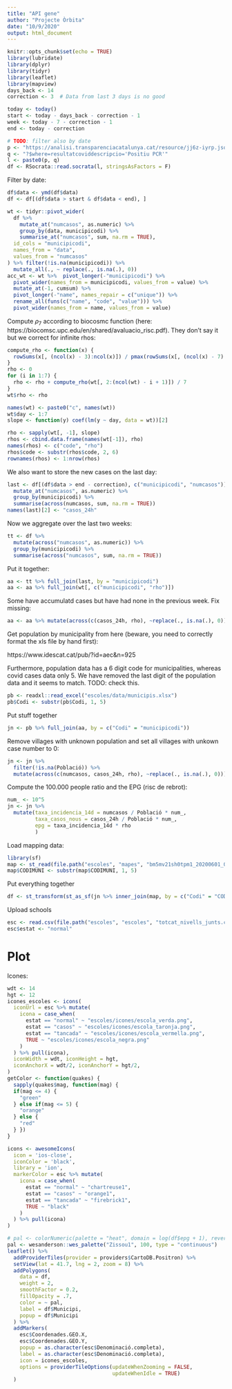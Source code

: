 ```yaml
---
title: "API gene"
author: "Projecte Òrbita"
date: "10/9/2020"
output: html_document
---
```


```r
knitr::opts_chunk$set(echo = TRUE)
library(lubridate)
library(dplyr)
library(tidyr)
library(leaflet)
library(mapview)
days_back <- 14
correction <- 3  # Data from last 3 days is no good
```

```r
today <- today()
start <- today - days_back - correction - 1
week <- today - 7 - correction - 1
end <- today - correction

# TODO: filter also by date
p <- "https://analisi.transparenciacatalunya.cat/resource/jj6z-iyrp.json"
q <- "?$where=resultatcoviddescripcio='Positiu PCR'"
l <- paste0(p, q)
df <- RSocrata::read.socrata(l, stringsAsFactors = F)
```

Filter by date:

```r
df$data <- ymd(df$data)
df <- df[(df$data > start & df$data < end), ]
```

```r
wt <- tidyr::pivot_wider(
  df %>% 
    mutate_at("numcasos", as.numeric) %>%
    group_by(data, municipicodi) %>% 
    summarise_at("numcasos", sum, na.rm = TRUE),
  id_cols = "municipicodi",
  names_from = "data",
  values_from = "numcasos"
) %>% filter(!is.na(municipicodi)) %>%
  mutate_all(., ~ replace(., is.na(.), 0))
acc_wt <- wt %>%  pivot_longer(-"municipicodi") %>%
  pivot_wider(names_from = municipicodi, values_from = value) %>%
  mutate_at(-1, cumsum) %>%
  pivot_longer(-"name", names_repair = c("unique")) %>%
  rename_all(funs(c("name", "code", "value"))) %>%
  pivot_wider(names_from = name, values_from = value)
```

Compute $\rho_7$ according to biocosmc function (here: https://biocomsc.upc.edu/en/shared/avaluacio_risc.pdf). They don't say it but we correct for infinite rhos:

```r
compute_rho <- function(x) {
  rowSums(x[, (ncol(x) - 3):ncol(x)]) / pmax(rowSums(x[, (ncol(x) - 7):(ncol(x) - 4)]), 1)
}
rho <- 0
for (i in 1:7) {
  rho <- rho + compute_rho(wt[, 2:(ncol(wt) - i + 1)]) / 7
}
wt$rho <- rho
```


```r
names(wt) <- paste0("c", names(wt))
wt$day <- 1:7
slope <- function(y) coef(lm(y ~ day, data = wt))[2]

rho <- sapply(wt[, -1], slope)
rhos <- cbind.data.frame(names(wt[-1]), rho)
names(rhos) <- c("code", "rho")
rhos$code <- substr(rhos$code, 2, 6)
rownames(rhos) <- 1:nrow(rhos)
```

We also want to store the new cases on the last day:

```r
last <- df[(df$data > end - correction), c("municipicodi", "numcasos")] %>%
  mutate_at("numcasos", as.numeric) %>%
  group_by(municipicodi) %>%
  summarise(across(numcasos, sum, na.rm = TRUE))
names(last)[2] <- "casos_24h"
```

Now we aggregate over the last two weeks:

```r
tt <- df %>% 
  mutate(across("numcasos", as.numeric)) %>% 
  group_by(municipicodi) %>% 
  summarise(across("numcasos", sum, na.rm = TRUE))
```

Put it together:

```r
aa <- tt %>% full_join(last, by = "municipicodi")
aa <- aa %>% full_join(wt[, c("municipicodi", "rho")])
```

Some have accumulatd cases but have had none in the previous week. Fix missing:

```r
aa <- aa %>% mutate(across(c(casos_24h, rho), ~replace(., is.na(.), 0))) %>% drop_na
```


Get population by municipality from here (beware, you need to correctly format the xls file by hand first):

https://www.idescat.cat/pub/?id=aec&n=925

Furthermore, population data has a 6 digit code for municipalities, whereas covid cases data only 5. We have removed the last digit of the population data and it seems to match. TODO: check this.

```r
pb <- readxl::read_excel("escoles/data/municipis.xlsx")
pb$Codi <- substr(pb$Codi, 1, 5)
```

Put stuff together

```r
jn <- pb %>% full_join(aa, by = c("Codi" = "municipicodi"))
```

Remove villages with unknown population and set all villages with unkown case number to 0:

```r
jn <- jn %>% 
  filter(!is.na(Població)) %>% 
  mutate(across(c(numcasos, casos_24h, rho), ~replace(., is.na(.), 0)))
```

Compute the 100.000 people ratio and the EPG (risc de rebrot):

```r
num_ <- 10^5
jn <- jn %>% 
  mutate(taxa_incidencia_14d = numcasos / Població * num_, 
         taxa_casos_nous = casos_24h / Població * num_,
         epg = taxa_incidencia_14d * rho
         )
```

Load mapping data:

```r
library(sf)
map <- st_read(file.path("escoles", "mapes", "bm5mv21sh0tpm1_20200601_0.shp"))
map$CODIMUNI <- substr(map$CODIMUNI, 1, 5)
```

Put everything together

```r
df <- st_transform(st_as_sf(jn %>% inner_join(map, by = c("Codi" = "CODIMUNI"))), "+proj=longlat +datum=WGS84") 
```

Upload schools

```r
esc <- read.csv(file.path("escoles", "escoles", "totcat_nivells_junts.csv"), sep = ";", dec=",", encoding = "UTF-8")
esc$estat <- "normal"
```

# Plot

Icones:

```r
wdt <- 14
hgt <- 12
icones_escoles <- icons(
  iconUrl = esc %>% mutate(
    icona = case_when(
      estat == "normal" ~ "escoles/icones/escola_verda.png",
      estat == "casos" ~ "escoles/icones/escola_taronja.png",
      estat == "tancada" ~ "escoles/icones/escola_vermella.png",
      TRUE ~ "escoles/icones/escola_negra.png"
    )
  ) %>% pull(icona),
  iconWidth = wdt, iconHeight = hgt,
  iconAnchorX = wdt/2, iconAnchorY = hgt/2,
)
getColor <- function(quakes) {
  sapply(quakes$mag, function(mag) {
  if(mag <= 4) {
    "green"
  } else if(mag <= 5) {
    "orange"
  } else {
    "red"
  } })
}

icons <- awesomeIcons(
  icon = 'ios-close',
  iconColor = 'black',
  library = 'ion',
  markerColor = esc %>% mutate(
    icona = case_when(
      estat == "normal" ~ "chartreuse1",
      estat == "casos" ~ "orange1",
      estat == "tancada" ~ "firebrick1",
      TRUE ~ "black"
    )
  ) %>% pull(icona)
)
```

```r
# pal <- colorNumeric(palette = "heat", domain = log(df$epg + 1), reverse = T)
pal <- wesanderson::wes_palette("Zissou1", 100, type = "continuous")
leaflet() %>%
  addProviderTiles(provider = providers$CartoDB.Positron) %>%
  setView(lat = 41.7, lng = 2, zoom = 8) %>%
  addPolygons(
    data = df,
    weight = 2,
    smoothFactor = 0.2,
    fillOpacity = .7,
    color = ~ pal,
    label = df$Municipi,
    popup = df$Municipi
  ) %>%
  addMarkers(
    esc$Coordenades.GEO.X,
    esc$Coordenades.GEO.Y,
    popup = as.character(esc$Denominació.completa),
    label = as.character(esc$Denominació.completa),
    icon = icones_escoles,
    options = providerTileOptions(updateWhenZooming = FALSE,
                                  updateWhenIdle = TRUE)
  )
```

